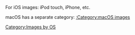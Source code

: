 {{Lowercase}}

For iOS images: iPod touch, iPhone, etc.

macOS has a separate category: [[:Category:macOS images]]

[[Category:Images by OS]]